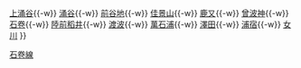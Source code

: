 {{鐵道路線
|模板名稱 = 石卷線
|名稱 = [[File:JR logo (east).svg|25px|東日本旅客鐵道|link=東日本旅客鐵道]] [[石卷線]]
|代表色 = #ed77a4
|車站列表 = [[小牛田站|小牛田]]{{-w}} [[上涌谷站|上涌谷]]{{-w}} [[涌谷站|涌谷]]{{-w}} [[前谷地站|前谷地]]{{-w}} [[佳景山站|佳景山]]{{-w}} [[鹿又站|鹿又]]{{-w}} [[曾波神站|曾波神]]{{-w}} [[石卷站|石卷]]{{-w}} [[陸前稻井站|陸前稻井]]{{-w}} [[渡波站|渡波]]{{-w}} [[萬石浦站|萬石浦]]{{-w}} [[澤田站|澤田]]{{-w}} [[浦宿站|浦宿]]{{-w}} [[女川站|女川]]
}}<noinclude>
[[Category:東日本旅客鐵道路線模板|石卷線]]
</noinclude>